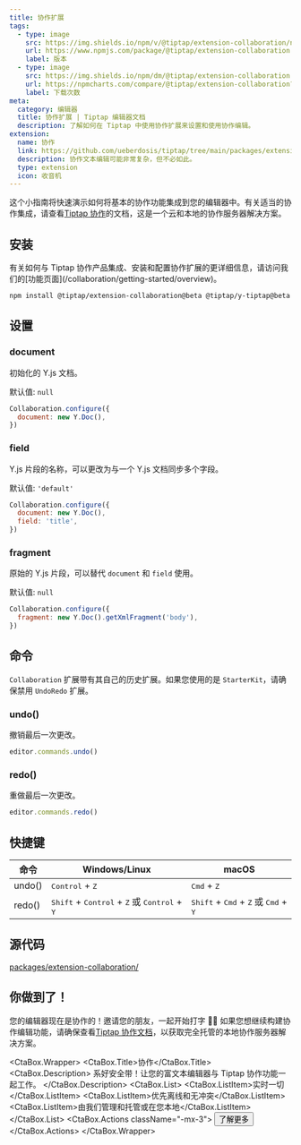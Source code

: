 ```yaml
---
title: 协作扩展
tags:
  - type: image
    src: https://img.shields.io/npm/v/@tiptap/extension-collaboration/next?label=版本
    url: https://www.npmjs.com/package/@tiptap/extension-collaboration
    label: 版本
  - type: image
    src: https://img.shields.io/npm/dm/@tiptap/extension-collaboration.svg
    url: https://npmcharts.com/compare/@tiptap/extension-collaboration?minimal=true
    label: 下载次数
meta:
  category: 编辑器
  title: 协作扩展 | Tiptap 编辑器文档
  description: 了解如何在 Tiptap 中使用协作扩展来设置和使用协作编辑。
extension:
  name: 协作
  link: https://github.com/ueberdosis/tiptap/tree/main/packages/extension-collaboration
  description: 协作文本编辑可能非常复杂，但不必如此。
  type: extension
  icon: 收音机
---
```



这个小指南将快速演示如何将基本的协作功能集成到您的编辑器中。有关适当的协作集成，请查看[Tiptap 协作](/collaboration/getting-started/overview)的文档，这是一个云和本地的协作服务器解决方案。

<CodeDemo path="/Demos/CollaborationSplitPane" />

## 安装

<Callout title="更多详细信息" variant="hint">
  有关如何与 Tiptap 协作产品集成、安装和配置协作扩展的更详细信息，请访问我们的[功能页面](/collaboration/getting-started/overview)。
</Callout>

```bash
npm install @tiptap/extension-collaboration@beta @tiptap/y-tiptap@beta yjs y-websocket
```

## 设置

### document

初始化的 Y.js 文档。

默认值: `null`

```js
Collaboration.configure({
  document: new Y.Doc(),
})
```

### field

Y.js 片段的名称，可以更改为与一个 Y.js 文档同步多个字段。

默认值: `'default'`

```js
Collaboration.configure({
  document: new Y.Doc(),
  field: 'title',
})
```

### fragment

原始的 Y.js 片段，可以替代 `document` 和 `field` 使用。

默认值: `null`

```js
Collaboration.configure({
  fragment: new Y.Doc().getXmlFragment('body'),
})
```

## 命令

`Collaboration` 扩展带有其自己的历史扩展。如果您使用的是 `StarterKit`，请确保禁用 `UndoRedo` 扩展。

### undo()

撤销最后一次更改。

```js
editor.commands.undo()
```

### redo()

重做最后一次更改。

```js
editor.commands.redo()
```

## 快捷键

| 命令   | Windows/Linux                                                                             | macOS                                                                             |
| ------ | ----------------------------------------------------------------------------------------- | --------------------------------------------------------------------------------- |
| undo() | <kbd>Control</kbd> + <kbd>Z</kbd>                                                         | <kbd>Cmd</kbd> + <kbd>Z</kbd>                                                     |
| redo() | <kbd>Shift</kbd> + <kbd>Control</kbd> + <kbd>Z</kbd> 或 <kbd>Control</kbd> + <kbd>Y</kbd> | <kbd>Shift</kbd> + <kbd>Cmd</kbd> + <kbd>Z</kbd> 或 <kbd>Cmd</kbd> + <kbd>Y</kbd> |

## 源代码

[packages/extension-collaboration/](https://github.com/ueberdosis/tiptap/blob/main/packages/extension-collaboration/)

## 你做到了！

您的编辑器现在是协作的！邀请您的朋友，一起开始打字 🙌🏻 如果您想继续构建协作编辑功能，请确保查看[Tiptap 协作文档](/collaboration/getting-started/overview)，以获取完全托管的本地协作服务器解决方案。

<CtaBox.Wrapper>
  <CtaBox.Title>协作</CtaBox.Title>
  <CtaBox.Description>
    系好安全带！让您的富文本编辑器与 Tiptap 协作功能一起工作。
  </CtaBox.Description>
  <CtaBox.List>
    <CtaBox.ListItem>实时一切</CtaBox.ListItem>
    <CtaBox.ListItem>优先离线和无冲突</CtaBox.ListItem>
    <CtaBox.ListItem>由我们管理和托管或在您本地</CtaBox.ListItem>
  </CtaBox.List>
  <CtaBox.Actions className="-mx-3">
    <Button className="text-white/80 hover:text-white/100" variant="tertiary" asChild>
      <Link href="/collaboration/getting-started/overview">
        了解更多
        <ArrowRightIcon className="w-4 h-4" />
      </Link>
    </Button>
  </CtaBox.Actions>
</CtaBox.Wrapper>